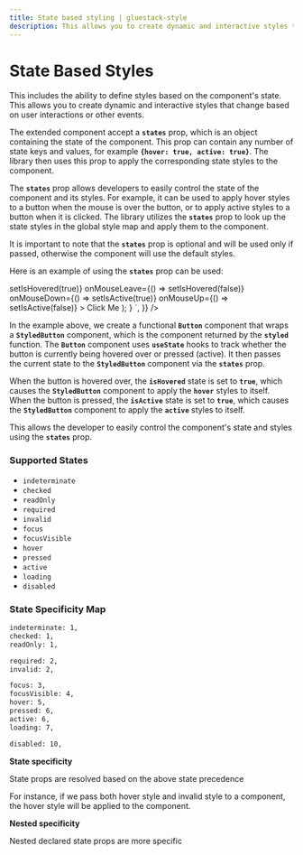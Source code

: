 ```yaml
---
title: State based styling | gluestack-style
description: This allows you to create dynamic and interactive styles that change based on user interactions or other events.
---
```



<Meta title="api/State Based Styles" />


# State Based Styles

This includes the ability to define styles based on the component's state. This allows you to create dynamic and interactive styles that change based on user interactions or other events.

The extended component accept a **`states`** prop, which is an object containing the state of the component. This prop can contain any number of state keys and values, for example **`{hover: true, active: true}`**. The library then uses this prop to apply the corresponding state styles to the component.

The **`states`** prop allows developers to easily control the state of the component and its styles. For example, it can be used to apply hover styles to a button when the mouse is over the button, or to apply active styles to a button when it is clicked. The library utilizes the **`states`** prop to look up the state styles in the global style map and apply them to the component.

It is important to note that the **`states`** prop is optional and will be used only if passed, otherwise the component will use the default styles.

Here is an example of using the **`states`** prop can be used:

<AppProvider>
  <CodePreview
    showArgsController={false}
    metaData={{
      scope: {
        styled,
        Text,
        Pressable,
        Provider: StyledProvider,
        config,
        useState,
      },
      code: `
          function Button() {
            const StyledButton = styled(Pressable, {
              'p': '$2',
              'borderRadius': '$md',
              'bg': '$blue500',
              ':hover': {
                bg: '$blue600',
              },
              ':active': {
                bg: '$blue700',
              },
            });
            const StyledButtonText = styled(
              Text,
              {
                color: '$textDark50',
              },
            );
            const [isHovered, setIsHovered] = useState(false);
            const [isActive, setIsActive] = useState(false);
            return (
              <Provider config={config}>
                <StyledButton
                  states={{ hover: isHovered, active: isActive }}
                  onMouseEnter={() => setIsHovered(true)}
                  onMouseLeave={() => setIsHovered(false)}
                  onMouseDown={() => setIsActive(true)}
                  onMouseUp={() => setIsActive(false)}
                >
                  <StyledButtonText>Click Me</StyledButtonText>
                </StyledButton>
              </Provider>
            );
          }
      `,
    }}
  />
</AppProvider>

In the example above, we create a functional **`Button`** component that wraps a **`StyledButton`** component, which is the component returned by the **`styled`** function. The **`Button`** component uses **`useState`** hooks to track whether the button is currently being hovered over or pressed (active). It then passes the current state to the **`StyledButton`** component via the **`states`** prop.

When the button is hovered over, the **`isHovered`** state is set to **`true`**, which causes the **`StyledButton`** component to apply the **`hover`** styles to itself. When the button is pressed, the **`isActive`** state is set to **`true`**, which causes the **`StyledButton`** component to apply the **`active`** styles to itself.

This allows the developer to easily control the component's state and styles using the **`states`** prop.

### Supported States

- `indeterminate`
- `checked`
- `readOnly`
- `required`
- `invalid`
- `focus`
- `focusVisible`
- `hover`
- `pressed`
- `active`
- `loading`
- `disabled`

### State Specificity Map

```bash
indeterminate: 1,
checked: 1,
readOnly: 1,

required: 2,
invalid: 2,

focus: 3,
focusVisible: 4,
hover: 5,
pressed: 6,
active: 6,
loading: 7,

disabled: 10,
```

**State specificity**

State props are resolved based on the above state precedence

For instance, if we pass both hover style and invalid style to a component, the hover style will be applied to the component.

**Nested specificity**

Nested declared state props are more specific
